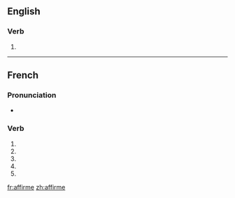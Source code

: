 {{also|affirmé}}
==English==

===Verb===
{{infl|en|verb}}

# {{obsolete spelling of|affirm}}

----

==French==

===Pronunciation===
* {{IPA|/a.fiʁm/|lang=fr}}

===Verb===
{{fr-verb-form}}

# {{form of|[[first-person|First-person]] [[singular]] [[present indicative]]|affirmer|lang=fr}}
# {{form of|[[third-person|Third-person]] singular present indicative|affirmer|lang=fr}}
# {{form of|First-person singular [[present subjunctive]]|affirmer|lang=fr}}
# {{form of|Third-person singular present subjunctive|affirmer|lang=fr}}
# {{form of|[[second-person|Second-person]] singular [[imperative]]|affirmer|lang=fr}}

[[fr:affirme]]
[[zh:affirme]]